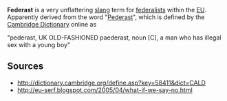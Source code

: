 
'''Federast''' is a very unflattering [[slang]] term for [[federalists]] within the [[EU]]. Apparently derived from the word "[[Pederast]]", which is defined by the [[Cambridge Dictionary]] online as 

"pederast, UK OLD-FASHIONED paederast, noun [C], a man who has illegal sex with a young boy"

==Sources==
* http://dictionary.cambridge.org/define.asp?key=58411&dict=CALD
* http://eu-serf.blogspot.com/2005/04/what-if-we-say-no.html


{{lang-stub}}